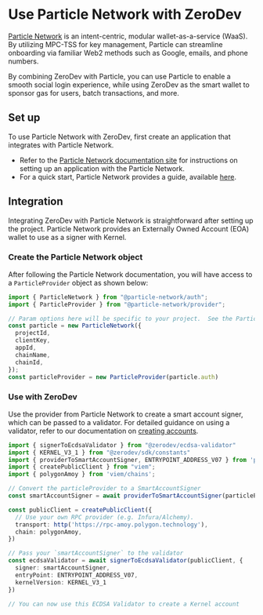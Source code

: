 
<VersionWarning version="5.3.x" /> 

# Use Particle Network with ZeroDev

[Particle Network](https://particle.network/) is an intent-centric, modular wallet-as-a-service (WaaS). By utilizing MPC-TSS for key management, Particle can streamline onboarding via familiar Web2 methods such as Google, emails, and phone numbers.

By combining ZeroDev with Particle, you can use Particle to enable a smooth social login experience, while using ZeroDev as the smart wallet to sponsor gas for users, batch transactions, and more.

## Set up

To use Particle Network with ZeroDev, first create an application that integrates with Particle Network.

- Refer to the [Particle Network documentation site](https://docs.particle.network/) for instructions on setting up an application with the Particle Network.
- For a quick start, Particle Network provides a guide, available [here](https://docs.particle.network/getting-started/get-started).

## Integration
Integrating ZeroDev with Particle Network is straightforward after setting up the project. Particle Network provides an Externally Owned Account (EOA) wallet to use as a signer with Kernel.

### Create the Particle Network object
After following the Particle Network documentation, you will have access to a `ParticleProvider` object as shown below:

```typescript
import { ParticleNetwork } from "@particle-network/auth";
import { ParticleProvider } from "@particle-network/provider";

// Param options here will be specific to your project.  See the Particle docs for more info.
const particle = new ParticleNetwork({
  projectId,
  clientKey,
  appId,
  chainName,
  chainId,
});
const particleProvider = new ParticleProvider(particle.auth)
```

### Use with ZeroDev

Use the provider from Particle Network to create a smart account signer, which can be passed to a validator. For detailed guidance on using a validator, refer to our documentation on [creating accounts](/sdk/v5_3_x/core-api/create-account#api).

```typescript
import { signerToEcdsaValidator } from "@zerodev/ecdsa-validator"
import { KERNEL_V3_1 } from "@zerodev/sdk/constants"
import { providerToSmartAccountSigner, ENTRYPOINT_ADDRESS_V07 } from 'permissionless';
import { createPublicClient } from "viem";
import { polygonAmoy } from 'viem/chains';

// Convert the particleProvider to a SmartAccountSigner
const smartAccountSigner = await providerToSmartAccountSigner(particleProvider);

const publicClient = createPublicClient({
  // Use your own RPC provider (e.g. Infura/Alchemy).
  transport: http('https://rpc-amoy.polygon.technology'),
  chain: polygonAmoy,
})

// Pass your `smartAccountSigner` to the validator
const ecdsaValidator = await signerToEcdsaValidator(publicClient, {
  signer: smartAccountSigner,
  entryPoint: ENTRYPOINT_ADDRESS_V07,
  kernelVersion: KERNEL_V3_1
})

// You can now use this ECDSA Validator to create a Kernel account
```
